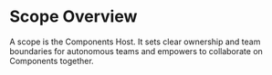 # Scope Overview 

A scope is the Components Host. It sets clear ownership and team boundaries for autonomous teams and empowers to collaborate on Components together.

